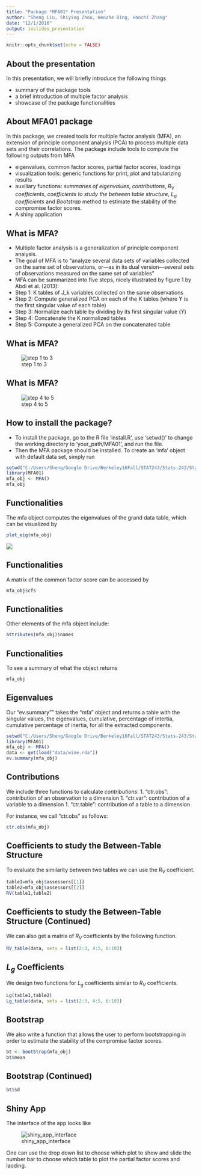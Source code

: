 ```yaml
---
title: "Package *MFA01* Presentation"
author: "Sheng Liu, Shiying Zhou, Wenzhe Ding, Haochi Zhang"
date: "12/1/2016"
output: ioslides_presentation
---
```

```r
knitr::opts_chunk$set(echo = FALSE)
```

## About the presentation

In this presentation, we will briefly introduce the following things

- summary of the package tools
- a brief introduction of multiple factor analysis
- showcase of the package functionalities

## About MFA01 package

In this package, we created tools for multiple factor analysis (MFA), an extension of principle component analysis (PCA) to process multiple data sets and their correlations. The package include tools to compute the following outputs from MFA

- eigenvalues, common factor scores, partial factor scores, loadings
- visualization tools: generic functions for print, plot and tabularizing results
- auxiliary functions: _summaries of eigenvalues_, _contributions_, _$R_V$ coefficients_, _coefficients to study the between table structure_, _$L_q$ coefficients_ and _Bootstrap_ method to estimate the stability of the compromise factor scores.
- A shiny application

## What is MFA?

- Multiple factor analysis is a generalization of principle component analysis. 
- The goal of MFA is to "analyze several data sets of variables collected on the same set of observations, or—as in its dual version—several sets of observations measured on the same set of variables"
- MFA can be summarized into five steps, nicely illustrated by figure 1 by Abdi et al. (2013):
- Step 1: K tables of J_k variables collected on the same observations
- Step 2: Compute generalized PCA on each of the K tables (where ϒ is the first singular value of each table)
- Step 3: Normalize each table by dividing by its first singular value (ϒ)
- Step 4: Concatenate the K normalized tables
- Step 5: Compute a generalized PCA on the concatenated table

## What is MFA?

![step 1 to 3](step_1_to_3.png)


## What is MFA?

![step 4 to 5](step_4_to_5.png)


## How to install the package?

- To install the package, go to the R file 'install.R', use 'setwd()' to change the working directory to 'your_path/MFA01', and run the file.
- Then the MFA package should be installed. To create an 'mfa' object with default data set, simply run

```r
setwd("C:/Users/Sheng/Google Drive/Berkeley16Fall/STAT243/Stats-243/Stats-243/final")
library(MFA01)
mfa_obj <- MFA()
mfa_obj
```

## Functionalities

The mfa object computes the eigenvalues of the grand data table, which can be visualized by

```r
plot_eig(mfa_obj)
```
![](dig_bar.png)

## Functionalities

A matrix of the common factor score can be accessed by

```r
mfa_obj$cfs
```

## Functionalities

Other elements of the mfa object include: 

```r
attributes(mfa_obj)$names
```

## Functionalities

To see a summary of what the object returns

```r
mfa_obj
```


## Eigenvalues

Our "ev.summary"" takes the "mfa" object and returns a table with the singular
values, the eigenvalues, cumulative, percentage of intertia, cumulative
percentage of inertia, for all the extracted components.

```r
setwd("C:/Users/Sheng/Google Drive/Berkeley16Fall/STAT243/Stats-243/Stats-243/final")
library(MFA01)
mfa_obj <- MFA()
data <- get(load("data/wine.rda"))
ev.summary(mfa_obj)
```

## Contributions

We include three functions to calculate _contributions_:
1. "ctr.obs": contribution of an observation to a dimension
1. "ctr.var": contribution of a variable to a dimension
1. "ctr.table": contribution of a table to a dimension

For instance, we call "ctr.obs" as follows:
```r
ctr.obs(mfa_obj)
```

## Coefficients to study the Between-Table Structure

To evaluate the similarity between two tables we can use the $R_V$ coefficient.

```r
table1=mfa_obj$assessors[[1]]
table2=mfa_obj$assessors[[2]]
RV(table1,table2)
```

## Coefficients to study the Between-Table Structure (Continued)

We can also get a matrix of $R_V$ coefficients by the following function.

```r
RV_table(data, sets = list(2:3, 4:5, 6:10))
```

## $L_g$ Coefficients

We design two functions for $L_g$ coefficients similar to $R_V$ coefficients.
```r
Lg(table1,table2)
Lg_table(data, sets = list(2:3, 4:5, 6:10))
```

## Bootstrap

We also write a function that allows the user to perform bootstrapping in order
to estimate the stability of the compromise factor scores.
```r
bt <- bootStrap(mfa_obj)
bt$mean
```

## Bootstrap (Continued)

```r
bt$sd
```

## Shiny App

The interface of the app looks like

![shiny_app_interface](shiny.png)

One can use the drop down list to choose which plot to show and slide the number bar to choose which table to plot the partial factor scores and laoding.


